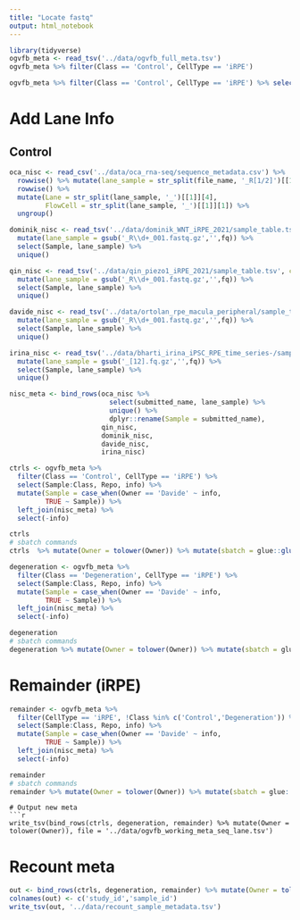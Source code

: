 ```yaml
---
title: "Locate fastq"
output: html_notebook
---
```




```r
library(tidyverse)
ogvfb_meta <- read_tsv('../data/ogvfb_full_meta.tsv')
ogvfb_meta %>% filter(Class == 'Control', CellType == 'iRPE')

ogvfb_meta %>% filter(Class == 'Control', CellType == 'iRPE') %>% select(Sample:Class, Repo) %>% DT::datatable()
```
# Add Lane Info
## Control
```r
oca_nisc <- read_csv('../data/oca_rna-seq/sequence_metadata.csv') %>% 
  rowwise() %>% mutate(lane_sample = str_split(file_name, '_R[1/2]')[[1]][1]) %>% 
  rowwise() %>% 
  mutate(Lane = str_split(lane_sample, '_')[[1]][4],
         FlowCell = str_split(lane_sample, '_')[[1]][1]) %>% 
  ungroup()

dominik_nisc <- read_tsv('../data/dominik_WNT_iRPE_2021/sample_table.tsv', col_names = c('Sample','fq')) %>% 
  mutate(lane_sample = gsub('_R\\d+_001.fastq.gz','',fq)) %>% 
  select(Sample, lane_sample) %>% 
  unique()

qin_nisc <- read_tsv('../data/qin_piezo1_iRPE_2021/sample_table.tsv', col_names = c('Sample','fq')) %>% 
  mutate(lane_sample = gsub('_R\\d+_001.fastq.gz','',fq)) %>% 
  select(Sample, lane_sample) %>% 
  unique()

davide_nisc <- read_tsv('../data/ortolan_rpe_macula_peripheral/sample_table.tsv', col_names = c('Sample','fq')) %>% 
  mutate(lane_sample = gsub('_R\\d+_001.fastq.gz','',fq)) %>% 
  select(Sample, lane_sample) %>% 
  unique()

irina_nisc <- read_tsv('../data/bharti_irina_iPSC_RPE_time_series-/sample_table.tsv', col_names = c('Sample','fq')) %>% 
  mutate(lane_sample = gsub('_[12].fq.gz','',fq)) %>% 
  select(Sample, lane_sample) %>% 
  unique()

nisc_meta <- bind_rows(oca_nisc %>% 
                         select(submitted_name, lane_sample) %>% 
                         unique() %>% 
                         dplyr::rename(Sample = submitted_name),
                       qin_nisc,
                       dominik_nisc,
                       davide_nisc,
                       irina_nisc)

ctrls <- ogvfb_meta %>% 
  filter(Class == 'Control', CellType == 'iRPE') %>% 
  select(Sample:Class, Repo, info) %>% 
  mutate(Sample = case_when(Owner == 'Davide' ~ info,
         TRUE ~ Sample)) %>% 
  left_join(nisc_meta) %>% 
  select(-info)

ctrls
# sbatch commands
ctrls  %>% mutate(Owner = tolower(Owner)) %>% mutate(sbatch = glue::glue("sbatch --mem=35G --cpus-per-task 6 --time=8:00:00 run_pump.sh {lane_sample} {Owner}")) %>% pull(sbatch) %>% writeLines()
```


```r
degeneration <- ogvfb_meta %>% 
  filter(Class == 'Degeneration', CellType == 'iRPE') %>% 
  select(Sample:Class, Repo, info) %>% 
  mutate(Sample = case_when(Owner == 'Davide' ~ info,
         TRUE ~ Sample)) %>% 
  left_join(nisc_meta) %>% 
  select(-info)

degeneration
# sbatch commands
degeneration %>% mutate(Owner = tolower(Owner)) %>% mutate(sbatch = glue::glue("sbatch --mem=35G --cpus-per-task 6 --time=8:00:00 run_pump.sh {lane_sample} {Owner}")) %>% pull(sbatch) %>% writeLines()
```

# Remainder (iRPE)
```r
remainder <- ogvfb_meta %>% 
  filter(CellType == 'iRPE', !Class %in% c('Control','Degeneration')) %>% 
  select(Sample:Class, Repo, info) %>% 
  mutate(Sample = case_when(Owner == 'Davide' ~ info,
         TRUE ~ Sample)) %>% 
  left_join(nisc_meta) %>% 
  select(-info)

remainder
# sbatch commands
remainder %>% mutate(Owner = tolower(Owner)) %>% mutate(sbatch = glue::glue("sbatch --mem=35G --cpus-per-task 6 --time=8:00:00 run_pump.sh {lane_sample} {Owner}")) %>% pull(sbatch) %>% writeLines()
```
```
# Output new meta
```r

write_tsv(bind_rows(ctrls, degeneration, remainder) %>% mutate(Owner = tolower(Owner)), file = '../data/ogvfb_working_meta_seq_lane.tsv')

```
# Recount meta
```r
out <- bind_rows(ctrls, degeneration, remainder) %>% mutate(Owner = tolower(Owner)) %>% select(Owner, lane_sample)
colnames(out) <- c('study_id','sample_id')
write_tsv(out, '../data/recount_sample_metadata.tsv')
```

